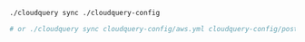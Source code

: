 ```bash copy
./cloudquery sync ./cloudquery-config

# or ./cloudquery sync cloudquery-config/aws.yml cloudquery-config/postgresql.yml
```